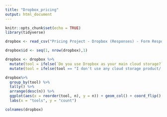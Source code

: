 ```yaml
---
title: "Dropbox_pricing"
output: html_document
---
```


```r
knitr::opts_chunk$set(echo = TRUE)
library(tidyverse)
```

```r
dropbox <- read_csv("Pricing Project - Dropbox (Responses) - Form Responses 1.csv")

dropbox$id <- seq(1, nrow(dropbox),1)
```

```r
dropbox <- dropbox %>%
  mutate(tool = ifelse(`Do you use Dropbox as your main cloud storage?` == 'Yes', "Dropbox", `What cloud storage product do you use mostly?`)) %>%
  mutate(tool = ifelse(tool == "I don't use any cloud storage product/ I only use whatever space my compute have.", "computer", tool)) 

dropbox%>%
  group_by(tool) %>%
  tally() %>%
  arrange(desc(n)) %>%
  ggplot(aes(x = reorder(tool, n), y = n)) + geom_col() + coord_flip() +
  labs(x = "tools", y = "count")
```

```r
colnames(dropbox)
```

